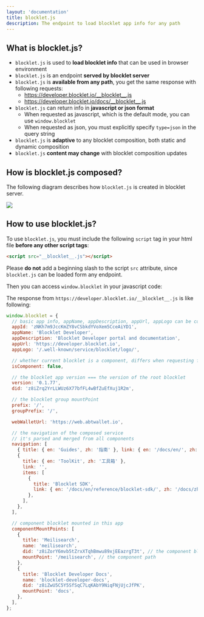 ```yaml
---
layout: 'documentation'
title: blocklet.js
description: The endpoint to load blocklet app info for any path
---
```


## What is blocklet.js?

- `blocklet.js` is used to **load blocklet info** that can be used in browser environment
- `blocklet.js` is an endpoint **served by blocklet server**
- `blocklet.js` is **available from any path**, you get the same response with following requests:
  - https://developer.blocklet.io/__blocklet__.js
  - https://developer.blocklet.io/docs/__blocklet__.js
- `blocklet.js` can return info in **javascript or json format**
  - When requested as javascript, which is the default mode, you can use `window.blocklet`
  - When requested as json, you must explicitly specify `type=json` in the query string
- `blocklet.js` is **adaptive** to any blocklet composition, both static and dynamic composition
- `blocklet.js` **content may change** with blocklet composition updates

## How is blocklet.js composed?

The following diagram describes how `blocklet.js` is created in blocklet server.

![](./images/blocklet-js.png)

## How to use blocklet.js?

To use `blocklet.js`, you must include the following `script` tag in your html file **before any other script tags**:

```html
<script src="__blocklet__.js"></script>
```

Please <strong className="color-red">do not</strong> add a beginning slash to the script `src` attribute, since `blocklet.js` can be loaded form any endpoint.

Then you can access `window.blocklet` in your javascript code:

The response from `https://developer.blocklet.io/__blocklet__.js` is like following:

```javascript
window.blocklet = {
  // basic app info, appName, appDescription, appUrl, appLogo can be configured in blocklet server
  appId: 'zNKh7m9JccKmZY8vCSbkdYVoXem5CceAiYD1',
  appName: 'Blocklet Developer',
  appDescription: 'Blocklet Developer portal and documentation',
  appUrl: 'https://developer.blocklet.io',
  appLogo: '/.well-known/service/blocklet/logo/',

  // whether current blocklet is a component, differs when requesting from different path
  isComponent: false,

  // the blocklet app version === the version of the root blocklet
  version: '0.1.77',
  did: 'z8iZrq2YrLLWUz6X77bfFL4wBfZuEfXuj1R2m',

  // the blocklet group mountPoint
  prefix: '/',
  groupPrefix: '/',

  webWalletUrl: 'https://web.abtwallet.io',

  // the navigation of the composed service
  // it's parsed and merged from all components
  navigation: [
    { title: { en: 'Guides', zh: '指南' }, link: { en: '/docs/en/', zh: '/docs/zh/' } },
    {
      title: { en: 'ToolKit', zh: '工具箱' },
      link: '',
      items: [
        {
          title: 'Blocklet SDK',
          link: { en: '/docs/en/reference/blocklet-sdk/', zh: '/docs/zh/reference/blocklet-sdk/' },
        },
      ],
    },
  ],

  // component blocklet mounted in this app
  componentMountPoints: [
    {
      title: 'Meilisearch',
      name: 'meilisearch',
      did: 'z8iZorY6mvb5tZrxXTqhBmwu89xjEEazrgT3t', // the component blocklet did
      mountPoint: '/meilisearch', // the component path
    },
    {
      title: 'Blocklet Developer Docs',
      name: 'blocklet-developer-docs',
      did: 'z8iZwU5C5Y5SfSqC7LqKAbY9NiqFNjUjcJfPK',
      mountPoint: 'docs',
    },
  ],
};
```

